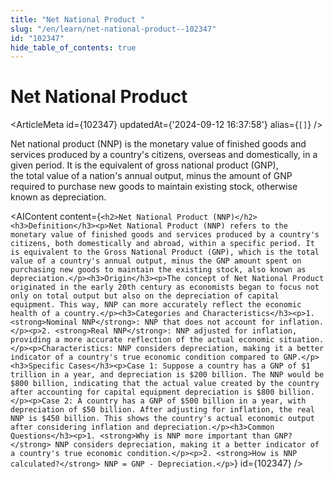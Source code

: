 ```yaml
---
title: "Net National Product "
slug: "/en/learn/net-national-product--102347"
id: "102347"
hide_table_of_contents: true
---
```



# Net National Product 

<ArticleMeta id={102347} updatedAt={'2024-09-12 16:37:58'} alias={`[]`} />
<div className='border-solid border-b border-t-0 my-4 border-[var(--ifm-color-gray-300)]' />

Net national product (NNP) is the monetary value of finished goods and services produced by a country's citizens, overseas and domestically, in a given period. It is the equivalent of gross national product (GNP), the total value of a nation's annual output, minus the amount of GNP required to purchase new goods to maintain existing stock, otherwise known as depreciation.

<AIContent content={`<h2>Net National Product (NNP)</h2><h3>Definition</h3><p>Net National Product (NNP) refers to the monetary value of finished goods and services produced by a country's citizens, both domestically and abroad, within a specific period. It is equivalent to the Gross National Product (GNP), which is the total value of a country's annual output, minus the GNP amount spent on purchasing new goods to maintain the existing stock, also known as depreciation.</p><h3>Origin</h3><p>The concept of Net National Product originated in the early 20th century as economists began to focus not only on total output but also on the depreciation of capital equipment. This way, NNP can more accurately reflect the economic health of a country.</p><h3>Categories and Characteristics</h3><p>1. <strong>Nominal NNP</strong>: NNP that does not account for inflation.</p><p>2. <strong>Real NNP</strong>: NNP adjusted for inflation, providing a more accurate reflection of the actual economic situation.</p><p>Characteristics: NNP considers depreciation, making it a better indicator of a country's true economic condition compared to GNP.</p><h3>Specific Cases</h3><p>Case 1: Suppose a country has a GNP of $1 trillion in a year, and depreciation is $200 billion. The NNP would be $800 billion, indicating that the actual value created by the country after accounting for capital equipment depreciation is $800 billion.</p><p>Case 2: A country has a GNP of $500 billion in a year, with depreciation of $50 billion. After adjusting for inflation, the real NNP is $450 billion. This shows the country's actual economic output after considering inflation and depreciation.</p><h3>Common Questions</h3><p>1. <strong>Why is NNP more important than GNP?</strong> NNP considers depreciation, making it a better indicator of a country's true economic condition.</p><p>2. <strong>How is NNP calculated?</strong> NNP = GNP - Depreciation.</p>`} id={102347} />
